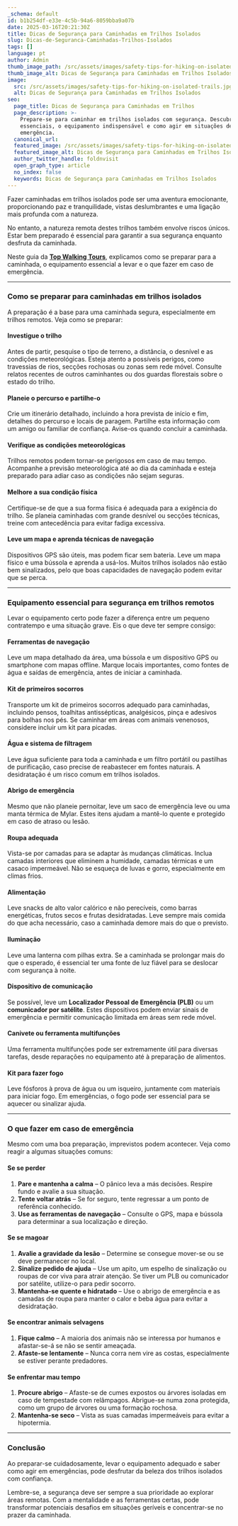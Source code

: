 ```yaml
---
_schema: default
id: b1b254df-e33e-4c5b-94a6-8059bba9a07b
date: 2025-03-16T20:21:30Z
title: Dicas de Segurança para Caminhadas em Trilhos Isolados
slug: Dicas-de-Seguranca-Caminhadas-Trilhos-Isolados
tags: []
language: pt
author: Admin
thumb_image_path: /src/assets/images/safety-tips-for-hiking-on-isolated-trails.jpg
thumb_image_alt: Dicas de Segurança para Caminhadas em Trilhos Isolados
image:
  src: /src/assets/images/safety-tips-for-hiking-on-isolated-trails.jpg
  alt: Dicas de Segurança para Caminhadas em Trilhos Isolados
seo:
  page_title: Dicas de Segurança para Caminhadas em Trilhos
  page_description: >-
    Prepare-se para caminhar em trilhos isolados com segurança. Descubra dicas
    essenciais, o equipamento indispensável e como agir em situações de
    emergência.
  canonical_url:
  featured_image: /src/assets/images/safety-tips-for-hiking-on-isolated-trails.jpg
  featured_image_alt: Dicas de Segurança para Caminhadas em Trilhos Isolados
  author_twitter_handle: foldnvisit
  open_graph_type: article
  no_index: false
  keywords: Dicas de Segurança para Caminhadas em Trilhos Isolados
---
```

Fazer caminhadas em trilhos isolados pode ser uma aventura emocionante, proporcionando paz e tranquilidade, vistas deslumbrantes e uma ligação mais profunda com a natureza.

No entanto, a natureza remota destes trilhos também envolve riscos únicos. Estar bem preparado é essencial para garantir a sua segurança enquanto desfruta da caminhada.

Neste guia da [**Top Walking Tours**](https://topwalkingtoursportugal.com/pt/), explicamos como se preparar para a caminhada, o equipamento essencial a levar e o que fazer em caso de emergência.

---

### **Como se preparar para caminhadas em trilhos isolados**

A preparação é a base para uma caminhada segura, especialmente em trilhos remotos. Veja como se preparar:

#### **Investigue o trilho**

Antes de partir, pesquise o tipo de terreno, a distância, o desnível e as condições meteorológicas. Esteja atento a possíveis perigos, como travessias de rios, secções rochosas ou zonas sem rede móvel. Consulte relatos recentes de outros caminhantes ou dos guardas florestais sobre o estado do trilho.

#### **Planeie o percurso e partilhe-o**

Crie um itinerário detalhado, incluindo a hora prevista de início e fim, detalhes do percurso e locais de paragem. Partilhe esta informação com um amigo ou familiar de confiança. Avise-os quando concluir a caminhada.

#### **Verifique as condições meteorológicas**

Trilhos remotos podem tornar-se perigosos em caso de mau tempo. Acompanhe a previsão meteorológica até ao dia da caminhada e esteja preparado para adiar caso as condições não sejam seguras.

#### **Melhore a sua condição física**

Certifique-se de que a sua forma física é adequada para a exigência do trilho. Se planeia caminhadas com grande desnível ou secções técnicas, treine com antecedência para evitar fadiga excessiva.

#### **Leve um mapa e aprenda técnicas de navegação**

Dispositivos GPS são úteis, mas podem ficar sem bateria. Leve um mapa físico e uma bússola e aprenda a usá-los. Muitos trilhos isolados não estão bem sinalizados, pelo que boas capacidades de navegação podem evitar que se perca.

---

### **Equipamento essencial para segurança em trilhos remotos**

Levar o equipamento certo pode fazer a diferença entre um pequeno contratempo e uma situação grave. Eis o que deve ter sempre consigo:

#### **Ferramentas de navegação**

Leve um mapa detalhado da área, uma bússola e um dispositivo GPS ou smartphone com mapas offline. Marque locais importantes, como fontes de água e saídas de emergência, antes de iniciar a caminhada.

#### **Kit de primeiros socorros**

Transporte um kit de primeiros socorros adequado para caminhadas, incluindo pensos, toalhitas antissépticas, analgésicos, pinça e adesivos para bolhas nos pés. Se caminhar em áreas com animais venenosos, considere incluir um kit para picadas.

#### **Água e sistema de filtragem**

Leve água suficiente para toda a caminhada e um filtro portátil ou pastilhas de purificação, caso precise de reabastecer em fontes naturais. A desidratação é um risco comum em trilhos isolados.

#### **Abrigo de emergência**

Mesmo que não planeie pernoitar, leve um saco de emergência leve ou uma manta térmica de Mylar. Estes itens ajudam a mantê-lo quente e protegido em caso de atraso ou lesão.

#### **Roupa adequada**

Vista-se por camadas para se adaptar às mudanças climáticas. Inclua camadas interiores que eliminem a humidade, camadas térmicas e um casaco impermeável. Não se esqueça de luvas e gorro, especialmente em climas frios.

#### **Alimentação**

Leve snacks de alto valor calórico e não perecíveis, como barras energéticas, frutos secos e frutas desidratadas. Leve sempre mais comida do que acha necessário, caso a caminhada demore mais do que o previsto.

#### **Iluminação**

Leve uma lanterna com pilhas extra. Se a caminhada se prolongar mais do que o esperado, é essencial ter uma fonte de luz fiável para se deslocar com segurança à noite.

#### **Dispositivo de comunicação**

Se possível, leve um **Localizador Pessoal de Emergência (PLB)** ou um **comunicador por satélite**. Estes dispositivos podem enviar sinais de emergência e permitir comunicação limitada em áreas sem rede móvel.

#### **Canivete ou ferramenta multifunções**

Uma ferramenta multifunções pode ser extremamente útil para diversas tarefas, desde reparações no equipamento até à preparação de alimentos.

#### **Kit para fazer fogo**

Leve fósforos à prova de água ou um isqueiro, juntamente com materiais para iniciar fogo. Em emergências, o fogo pode ser essencial para se aquecer ou sinalizar ajuda.

---

### **O que fazer em caso de emergência**

Mesmo com uma boa preparação, imprevistos podem acontecer. Veja como reagir a algumas situações comuns:

#### **Se se perder**

1. **Pare e mantenha a calma** – O pânico leva a más decisões. Respire fundo e avalie a sua situação.
2. **Tente voltar atrás** – Se for seguro, tente regressar a um ponto de referência conhecido.
3. **Use as ferramentas de navegação** – Consulte o GPS, mapa e bússola para determinar a sua localização e direção.

#### **Se se magoar**

1. **Avalie a gravidade da lesão** – Determine se consegue mover-se ou se deve permanecer no local.
2. **Sinalize pedido de ajuda** – Use um apito, um espelho de sinalização ou roupas de cor viva para atrair atenção. Se tiver um PLB ou comunicador por satélite, utilize-o para pedir socorro.
3. **Mantenha-se quente e hidratado** – Use o abrigo de emergência e as camadas de roupa para manter o calor e beba água para evitar a desidratação.

#### **Se encontrar animais selvagens**

1. **Fique calmo** – A maioria dos animais não se interessa por humanos e afastar-se-á se não se sentir ameaçada.
2. **Afaste-se lentamente** – Nunca corra nem vire as costas, especialmente se estiver perante predadores.

#### **Se enfrentar mau tempo**

1. **Procure abrigo** – Afaste-se de cumes expostos ou árvores isoladas em caso de tempestade com relâmpagos. Abrigue-se numa zona protegida, como um grupo de árvores ou uma formação rochosa.
2. **Mantenha-se seco** – Vista as suas camadas impermeáveis para evitar a hipotermia.

---

### **Conclusão**

Ao preparar-se cuidadosamente, levar o equipamento adequado e saber como agir em emergências, pode desfrutar da beleza dos trilhos isolados com confiança.

Lembre-se, a segurança deve ser sempre a sua prioridade ao explorar áreas remotas. Com a mentalidade e as ferramentas certas, pode transformar potenciais desafios em situações geríveis e concentrar-se no prazer da caminhada.